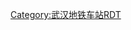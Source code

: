 {{Routemap|title=香港路站站线配置|title-color=white|title-bg=blue|collapse=yes|map=
\\utSTR!~MFADEg\utCONTg\\~~ ~~{{rmri|u}}{{武汉地铁路线标志|6}} 往[[金银湖公园站|金银湖公园]]方向
\\BSr!~utSTR\BSl!~utSTR\\
utCONTgq\BSe!~utSTRq\BSr!~utSTR\BSl!~utSTR\BSe!~utSTRq\utCONTfq~~ ~~{{rmri|l}}{{武汉地铁路线标志|3}}{{rmri|r}}
utCONTgq\BSa!~utSTRq\BSr!~utSTR\BSl!~utSTR\BSa!~utSTRq\utCONTfq~~ ~~{{rmri|l}}{{武汉地铁路线标志|7}}{{rmri|r}}
\\BSr!~utSTR\BSl!~utSTR\\
\\utCONTf\utSTR!~MFADEf\\~~ ~~{{rmri|d}}{{武汉地铁路线标志|6}} 往[[东风公司站|东风公司]]方向
|map2-title=地下1层
|map2=
\\utSTR!~MFADEg\utCONTg\\~~ ~~{{rmri|u}}{{武汉地铁路线标志|6}} 往[[金银湖公园站|金银湖公园]]方向
BSr!~utSTR\BSl!~utSTR
BSr!~utSTR\BSl!~utSTR
BSr!~utSTR\BSl!~utSTR
BSr!~utSTR\BSl!~utSTR
utCONTf\utSTR!~MFADEf~~ ~~{{rmri|d}}{{武汉地铁路线标志|6}} 往[[东风公司站|东风公司]]方向
|map3-title=地下2层
|map3=
utCONTgq\BSe!~utSTRq\BSe!~utSTRq\BSe!~utSTRq\BSe!~utSTRq\utSTRq!~MFADEfq~~ ~~{{rmri|l}}{{武汉地铁路线标志|3}} 往[[沌阳大道站|沌阳大道]]方向
utCONTgq\BSa!~utSTRq\BSa!~utSTRq\BSa!~utSTRq\BSa!~utSTRq\utSTRq!~MFADEfq~~ ~~{{rmri|l}}{{武汉地铁路线标志|7}} 往[[园博园北站|园博园北]]方向
|map4-title=地下3层
|map4=
utSTRq!~MFADEgq\BSe!~utSTRq\BSe!~utSTRq\BSe!~utSTRq\BSe!~utSTRq\utCONTfq~~ ~~{{rmri|r}}{{武汉地铁路线标志|3}} 往[[宏图大道站|宏图大道]]方向
utSTRq!~MFADEgq\BSa!~utSTRq\BSa!~utSTRq\BSa!~utSTRq\BSa!~utSTRq\utCONTfq~~ ~~{{rmri|r}}{{武汉地铁路线标志|7}} 往[[青龙山地铁小镇站|青龙山地铁小镇]]方向
}}<noinclude>
{{Main|香港路站}}
[[Category:武汉地铁车站RDT]]
<noinclude>